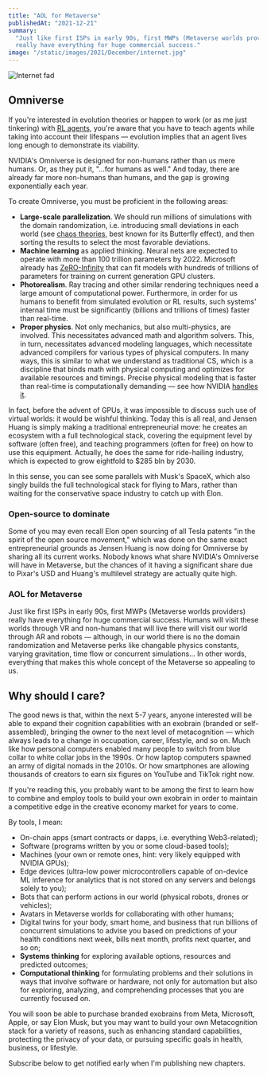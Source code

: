 ```yaml
---
title: "AOL for Metaverse"
publishedAt: "2021-12-21"
summary:
  "Just like first ISPs in early 90s, first MWPs (Metaverse worlds providers)
  really have everything for huge commercial success."
image: "/static/images/2021/December/internet.jpg"
---
```


<Image
  alt="Internet fad"
  src="/static/images/2021/December/internet.jpg"
  width={1024}
  height={701}
  priority
/>

## Omniverse

If you're interested in evolution theories or happen to work (or as me just
tinkering) with
[RL agents](https://en.wikipedia.org/wiki/Reinforcement_learning), you're aware
that you have to teach agents while taking into account their lifespans &mdash;
evolution implies that an agent lives long enough to demonstrate its viability.

NVIDIA's Omniverse is designed for non-humans rather than us mere humans. Or, as
they put it, "...for humans as well." And today, there are already far more
non-humans than humans, and the gap is growing exponentially each year.

To create Omniverse, you must be proficient in the following areas:

- **Large-scale parallelization**. We should run millions of simulations with
  the domain randomization, i.e. introducing small deviations in each world (see
  [chaos theories](https://en.wikipedia.org/wiki/Chaos_theory), best known for
  its Butterfly effect), and then sorting the results to select the most
  favorable deviations.
- **Machine learning** as applied thinking. Neural nets are expected to operate
  with more than 100 trillion parameters by 2022. Microsoft already has
  [ZeRO-Infinity](https://www.microsoft.com/en-us/research/blog/zero-infinity-and-deepspeed-unlocking-unprecedented-model-scale-for-deep-learning-training/)
  that can fit models with hundreds of trillions of parameters for training on
  current generation GPU clusters.
- **Photorealism**. Ray tracing and other similar rendering techniques need a
  large amount of computational power. Furthermore, in order for us humans to
  benefit from simulated evolution or RL results, such systems' internal time
  must be significantly (billions and trillions of times) faster than real-time.
- **Proper physics**. Not only mechanics, but also multi-physics, are involved.
  This necessitates advanced math and algorithm solvers. This, in turn,
  necessitates advanced modeling languages, which necessitate advanced compilers
  for various types of physical computers. In many ways, this is similar to what
  we understand as traditional CS, which is a discipline that binds math with
  physical computing and optimizes for available resources and timings. Precise
  physical modeling that is faster than real-time is computationally demanding
  &mdash; see how NVIDIA
  [handles it](https://www.youtube.com/watch?v=7ozs5EsvVGE).

In fact, before the advent of GPUs, it was impossible to discuss such use of
virtual worlds: it would be wishful thinking. Today this is all real, and Jensen
Huang is simply making a traditional entrepreneurial move: he creates an
ecosystem with a full technological stack, covering the equipment level by
software (often free), and teaching programmers (often for free) on how to use
this equipment. Actually, he does the same for ride-hailing industry, which is
expected to grow eightfold to $285 bln by 2030.

In this sense, you can see some parallels with Musk's SpaceX, which also singly
builds the full technological stack for flying to Mars, rather than waiting for
the conservative space industry to catch up with Elon.

### Open-source to dominate

Some of you may even recall Elon open sourcing of all Tesla patents "in the
spirit of the open source movement," which was done on the same exact
entrepreneurial grounds as Jensen Huang is now doing for Omniverse by sharing
all its current works. Nobody knows what share NVIDIA's Omniverse will have in
Metaverse, but the chances of it having a significant share due to Pixar's USD
and Huang's multilevel strategy are actually quite high.

### AOL for Metaverse

Just like first ISPs in early 90s, first MWPs (Metaverse worlds providers)
really have everything for huge commercial success. Humans will visit these
worlds through VR and non-humans that will live there will visit our world
through AR and robots &mdash; although, in our world there is no the domain
randomization and Metaverse perks like changable physics constants, varying
gravitation, time flow or concurrent simulations... In other words, everything
that makes this whole concept of the Metaverse so appealing to us.

## Why should I care?

The good news is that, within the next 5-7 years, anyone interested will be able
to expand their cognition capabilities with an exobrain (branded or
self-assembled), bringing the owner to the next level of metacognition &mdash;
which always leads to a change in occupation, career, lifestyle, and so on. Much
like how personal computers enabled many people to switch from blue collar to
white collar jobs in the 1990s. Or how laptop computers spawned an army of
digital nomads in the 2010s. Or how smartphones are allowing thousands of
creators to earn six figures on YouTube and TikTok right now.

If you're reading this, you probably want to be among the first to learn how to
combine and employ tools to build your own exobrain in order to maintain a
competitive edge in the creative economy market for years to come.

By tools, I mean:

- On-chain apps (smart contracts or dapps, i.e. everything Web3-related);
- Software (programs written by you or some cloud-based tools);
- Machines (your own or remote ones, hint: very likely equipped with NVIDIA
  GPUs);
- Edge devices (ultra-low power microcontrollers capable of on-device ML
  inference for analytics that is not stored on any servers and belongs solely
  to you);
- Bots that can perform actions in our world (physical robots, drones or
  vehicles);
- Avatars in Metaverse worlds for collaborating with other humans;
- Digital twins for your body, smart home, and business that run billions of
  concurrent simulations to advise you based on predictions of your health
  conditions next week, bills next month, profits next quarter, and so on;
- **Systems thinking** for exploring available options, resources and predicted
  outcomes;
- **Computational thinking** for formulating problems and their solutions in
  ways that involve software or hardware, not only for automation but also for
  exploring, analyzing, and comprehending processes that you are currently
  focused on.

You will soon be able to purchase branded exobrains from Meta, Microsoft, Apple,
or say Elon Musk, but you may want to build your own Metacognition stack for a
variety of reasons, such as enhancing standard capabilities, protecting the
privacy of your data, or pursuing specific goals in health, business, or
lifestyle.

Subscribe below to get notified early when I'm publishing new chapters.
